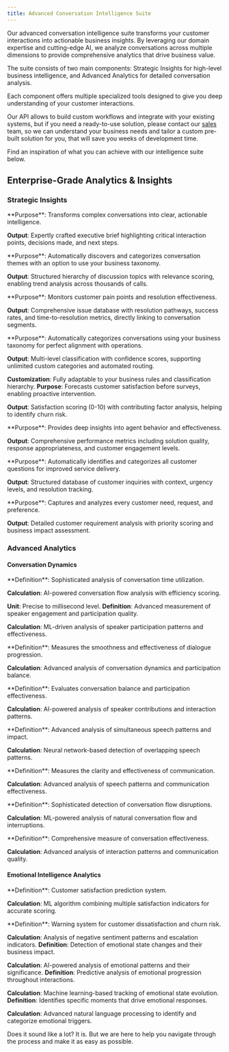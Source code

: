 ```yaml
---
title: Advanced Conversation Intelligence Suite
---
```


Our advanced conversation intelligence suite transforms your customer interactions into actionable business insights. By leveraging our domain expertise and cutting-edge AI, we analyze conversations across multiple dimensions to provide comprehensive analytics that drive business value.

The suite consists of two main components: Strategic Insights for high-level business intelligence, and Advanced Analytics for detailed conversation analysis. 

Each component offers multiple specialized tools designed to give you deep understanding of your customer interactions.

Our API allows to build custom workflows and integrate with your existing systems, but if you need a ready-to-use solution, please contact our [sales](mailto:alexa@descriptor.ai) team,
so we can understand your business needs and tailor a custom pre-built solution for you, that will save you weeks of development time.

Find an inspiration of what you can achieve with our intelligence suite below.

## Enterprise-Grade Analytics & Insights

### Strategic Insights
<AccordionGroup>
<Accordion title="Executive Summary">
**Purpose**: Transforms complex conversations into clear, actionable intelligence.

**Output**: Expertly crafted executive brief highlighting critical interaction points, decisions made, and next steps.

</Accordion>
<Accordion title="Smart Topic Detection">
**Purpose**: Automatically discovers and categorizes conversation themes with an option to use your business taxonomy.

**Output**: Structured hierarchy of discussion topics with relevance scoring, enabling trend analysis across thousands of calls.

</Accordion>
<Accordion title="Issue Resolution Tracking">
**Purpose**: Monitors customer pain points and resolution effectiveness.

**Output**: Comprehensive issue database with resolution pathways, success rates, and time-to-resolution metrics, directly linking to conversation segments.

</Accordion>
<Accordion title="Intelligent Call Classification">
**Purpose**: Automatically categorizes conversations using your business taxonomy for perfect alignment with operations.

**Output**: Multi-level classification with confidence scores, supporting unlimited custom categories and automated routing.

**Customization**: Fully adaptable to your business rules and classification hierarchy.
</Accordion>
<Accordion title="Predictive CSAT">
**Purpose**: Forecasts customer satisfaction before surveys, enabling proactive intervention.

**Output**: Satisfaction scoring (0-10) with contributing factor analysis, helping to identify churn risk.

</Accordion>
<Accordion title="Agent Performance Intelligence">
**Purpose**: Provides deep insights into agent behavior and effectiveness.

**Output**: Comprehensive performance metrics including solution quality, response appropriateness, and customer engagement levels.

</Accordion>
<Accordion title="Customer Intent Analysis">
**Purpose**: Automatically identifies and categorizes all customer questions for improved service delivery.

**Output**: Structured database of customer inquiries with context, urgency levels, and resolution tracking.

</Accordion>
<Accordion title="Voice of Customer Analytics">
**Purpose**: Captures and analyzes every customer need, request, and preference.

**Output**: Detailed customer requirement analysis with priority scoring and business impact assessment.

</Accordion>
</AccordionGroup>

### Advanced Analytics

#### Conversation Dynamics

<AccordionGroup>

<Accordion title="Interaction Duration Analytics">
**Definition**: Sophisticated analysis of conversation time utilization.

**Calculation**: AI-powered conversation flow analysis with efficiency scoring.

**Unit**: Precise to millisecond level.
</Accordion>
<Accordion title="Engagement Effectiveness">
**Definition**: Advanced measurement of speaker engagement and participation quality.

**Calculation**: ML-driven analysis of speaker participation patterns and effectiveness.

</Accordion>
<Accordion title="Conversation Flow Efficiency">
**Definition**: Measures the smoothness and effectiveness of dialogue progression.

**Calculation**: Advanced analysis of conversation dynamics and participation balance.

</Accordion>
<Accordion title="Speaker Dominance Analysis">
**Definition**: Evaluates conversation balance and participation effectiveness.

**Calculation**: AI-powered analysis of speaker contributions and interaction patterns.

</Accordion>
<Accordion title="Cross-Talk Detection">
**Definition**: Advanced analysis of simultaneous speech patterns and impact.

**Calculation**: Neural network-based detection of overlapping speech patterns.

</Accordion>
<Accordion title="Conversation Clarity Index">
**Definition**: Measures the clarity and effectiveness of communication.

**Calculation**: Advanced analysis of speech patterns and communication effectiveness.

</Accordion>
<Accordion title="Interaction Flow Analysis">
**Definition**: Sophisticated detection of conversation flow disruptions.

**Calculation**: ML-powered analysis of natural conversation flow and interruptions.

</Accordion>
<Accordion title="Communication Efficiency Score">
**Definition**: Comprehensive measure of conversation effectiveness.

**Calculation**: Advanced analysis of interaction patterns and communication quality.
</Accordion>
</AccordionGroup>

#### Emotional Intelligence Analytics

<AccordionGroup>

<Accordion title="Satisfaction Analytics">
**Definition**: Customer satisfaction prediction system.

**Calculation**: ML algorithm combining multiple satisfaction indicators for accurate scoring.

</Accordion>
<Accordion title="Risk Detection System">
**Definition**: Warning system for customer dissatisfaction and churn risk.

**Calculation**: Analysis of negative sentiment patterns and escalation indicators.
</Accordion>
<Accordion title="Emotional Pattern Recognition">
**Definition**: Detection of emotional state changes and their business impact.

**Calculation**: AI-powered analysis of emotional patterns and their significance.
</Accordion>
<Accordion title="Sentiment Trajectory Analysis">
**Definition**: Predictive analysis of emotional progression throughout interactions.

**Calculation**: Machine learning-based tracking of emotional state evolution.
</Accordion>
<Accordion title="Emotional Trigger Detection">
**Definition**: Identifies specific moments that drive emotional responses.

**Calculation**: Advanced natural language processing to identify and categorize emotional triggers.
</Accordion>
</AccordionGroup>

Does it sound like a lot? It is. But we are here to help you navigate through the process and make it as easy as possible.